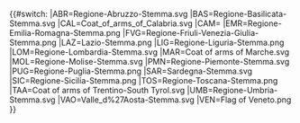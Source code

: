 {{#switch:{{{sigla|}}}
|ABR=Regione-Abruzzo-Stemma.svg
|BAS=Regione-Basilicata-Stemma.svg
|CAL=Coat_of_arms_of_Calabria.svg
|CAM=
|EMR=Regione-Emilia-Romagna-Stemma.png
|FVG=Regione-Friuli-Venezia-Giulia-Stemma.png 
|LAZ=Lazio-Stemma.png
|LIG=Regione-Liguria-Stemma.png
|LOM=Regione-Lombardia-Stemma.svg
|MAR=Coat of arms of Marche.svg
|MOL=Regione-Molise-Stemma.svg
|PMN=Regione-Piemonte-Stemma.svg
|PUG=Regione-Puglia-Stemma.png
|SAR=Sardegna-Stemma.svg 
|SIC=Regione-Sicilia-Stemma.png
|TOS=Regione-Toscana-Stemma.png
|TAA=Coat of arms of Trentino-South Tyrol.svg
|UMB=Regione-Umbria-Stemma.svg
|VAO=Valle_d%27Aosta-Stemma.svg
|VEN=Flag of Veneto.png 
}}